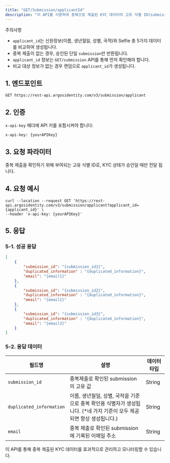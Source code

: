 ```yaml
---
title: "GET/Submission/applicantId"
description: "이 API를 사용하여 중복으로 제출된 KYC 데이터의 고유 식별 ID(submission_id)와 이메일을 조회할 수 있습니다. 중복 제출은 이름, 생년월일, 국적, 성별, 얼굴이 동일한 경우로 판단됩니다."
---
```


<Warning>
  주의사항

  - `applicant_id`는 신원정보(이름, 생년월일, 성별, 국적)와 Selfie 총 5가지 데이터를 비교하여 생성됩니다.
  - 중복 제출이 없는 경우, 승인된 단일 `submission`만 반환됩니다.
  - `applicant_id` 정보는 `GET/submission` API를 통해 먼저 확인해야 합니다.
  - 비교 대상 정보가 없는 경우 랜덤으로 `applicant_id`가 생성됩니다.
</Warning>

## 1. 엔드포인트

```text GET/Submission/applicantId
GET https://rest-api.argosidentity.com/v3/submission/applicant
```

## 2. 인증

`x-api-key` 헤더에 API 키를 포함시켜야 합니다:

```text x-api-key
x-api-key: {yourAPIKey}
```

## 3. 요청 파라미터

<ResponseField name="applicant_id" type="string" required="true">
  중복 제출을 확인하기 위해 부여되는 고유 식별 ID로, KYC 상태가 승인일 때만 전달 됩니다.
</ResponseField>

## 4. 요청 예시

```curl GET/Submission/applicantId
curl --location --request GET 'https://rest-api.argosidentity.com/v3/submission/applicant?applicant_id={applicant_id}' \
--header 'x-api-key: {yourAPIKey}'
```

## 5. 응답

### 5-1. 성공 응답

```json result.json
[
    {
        "submission_id": "{submission_id1}",
        "duplicated_information" : "{duplicated_information}",
        "email": "{email1}"
    },
    {
        "submission_id": "{submission_id2}",
        "duplicated_information" : "{duplicated_information}",
        "email": "{email2}"
    },
    {
        "submission_id": "{submission_id3}",
        "duplicated_information" : "{duplicated_information}",
        "email": "{email3}"
    }
]
```

### 5-2. 응답 데이터

| 필드명                      | 설명                                                                       | 데이터 타입 |
| ------------------------ | ------------------------------------------------------------------------ | ------ |
| `submission_id`          | 중복제출로 확인된 submission의 고유 값                                               | String |
| `duplicated_information` | 이름, 생년월일, 성별, 국적을 기준으로 중복 확인용 식별자가 생성됩니다. (\*네 가지 기준이 모두 제공되면 항상 생성됩니다.) | String |
| `email`                  | 중복 제출로 확인된 submission에 기록된 이메일 주소                                        | String |

이 API를 통해 중복 제출된 KYC 데이터를 효과적으로 관리하고 모니터링할 수 있습니다.